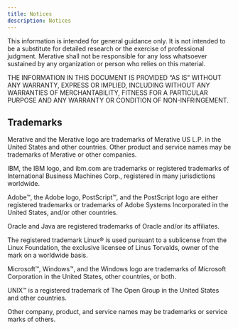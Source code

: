 ```yaml
---
title: Notices
description: Notices
---
```


This information is intended for general guidance only. It is not intended to be a substitute for detailed research or the exercise of professional judgment.
Merative shall not be responsible for any loss whatsoever sustained by any organization or person who relies on this material.

THE INFORMATION IN THIS DOCUMENT IS PROVIDED “AS IS” WITHOUT ANY WARRANTY, EXPRESS OR IMPLIED, INCLUDING WITHOUT ANY WARRANTIES OF MERCHANTABILITY, FITNESS FOR A PARTICULAR PURPOSE AND ANY WARRANTY OR CONDITION OF NON-INFRINGEMENT.

## Trademarks

Merative and the Merative logo are trademarks of Merative US L.P. in the United States and other countries. Other product and service names may be trademarks of Merative or other companies.

IBM, the IBM logo, and ibm.com are trademarks or registered trademarks of International Business Machines Corp., registered in many jurisdictions worldwide.

Adobe™, the Adobe logo, PostScript™, and the PostScript logo are either registered trademarks or trademarks of Adobe Systems Incorporated in the United States, and/or other countries.

Oracle and Java are registered trademarks of Oracle and/or its affiliates.

The registered trademark Linux® is used pursuant to a sublicense from the Linux Foundation, the exclusive licensee of Linus Torvalds, owner of the mark on a world­wide basis.

Microsoft™, Windows™, and the Windows logo are trademarks of Microsoft Corporation in the United States, other countries, or both.

UNIX™ is a registered trademark of The Open Group in the United States and other countries.

Other company, product, and service names may be trademarks or service marks of others.
